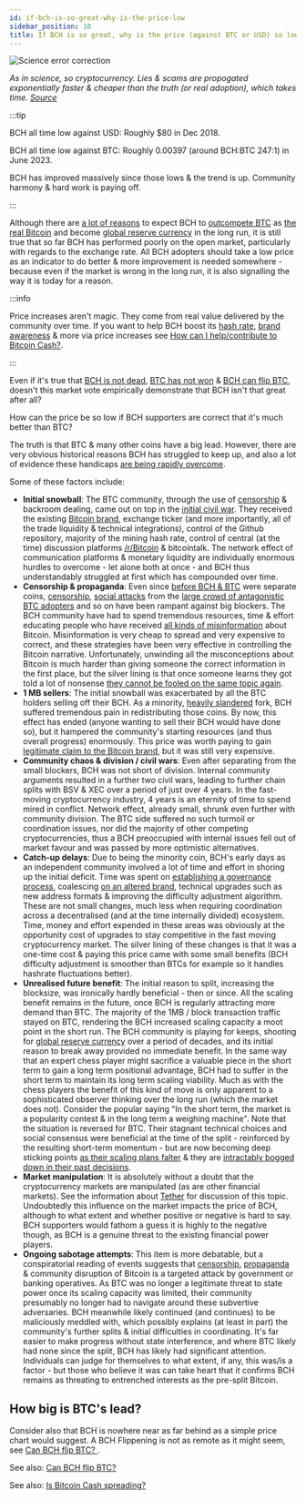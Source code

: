 ```yaml
---
id: if-bch-is-so-great-why-is-the-price-low
sidebar_position: 10
title: If BCH is so great, why is the price (against BTC or USD) so low?
---
```



<img src={scienceCorrection} alt="Science error correction" />

_As in science, so cryptocurrency. Lies & scams are propogated exponentially faster & cheaper than the truth (or real adoption), which takes time. [Source](https://twitter.com/lemire/status/1687692868796715008)_

:::tip

BCH all time low against USD: Roughly $80 in Dec 2018.

BCH all time low against BTC: Roughly 0.00397 (around BCH:BTC 247:1) in June 2023.

BCH has improved massively since those lows & the trend is up. Community harmony & hard work is paying off.

:::

Although there are [a lot of reasons](/faqs/BCH/why-bitcoin-cash) to expect BCH to [outcompete BTC](/faqs/BCH-vs-BTC/whats-wrong-with-bitcoin-btc) as [the real Bitcoin](/faqs/BCH-vs-BTC/is-bch-the-real-bitcoin) and become [global reserve currency](/faqs/Global-Reserve-Currency/what-do-you-mean-global-reserve-currency) in the long run, it is still true that so far BCH has performed poorly on the open market, particularly with regards to the exchange rate. All BCH adopters should take a low price as an indicator to do better & more improvement is needed somewhere - because even if the market is wrong in the long run, it is also signalling the way it is today for a reason.

:::info

Price increases aren't magic. They come from real value delivered by the community over time. If you want to help BCH boost its [hash rate](/faqs/BCH-vs-BTC/is-low-hashrate-a-problem), [brand awareness](/faqs/BCH/will-bitcoin-cash-rebrand) & more via price increases see [How can I help/contribute to Bitcoin Cash?](/faqs/BCH/how-can-i-contribute-to-bitcoin-cash).

:::

Even if it's true that [BCH is not dead](/faqs/Other/is-bitcoin-cash-dead), [BTC has not won](/faqs/BCH-vs-BTC/hasnt-btc-already-won) & [BCH can flip BTC](/faqs/BCH-vs-BTC/can-bch-flip-btc), doesn't this market vote empirically demonstrate that BCH isn't that great after all?

How can the price be so low if BCH supporters are correct that it's much better than BTC?

The truth is that BTC & many other coins have a big lead. However, there are very obvious historical reasons BCH has struggled to keep up, and also a lot of evidence these handicaps [are being rapidly overcome](/faqs/BCH/is-BCH-spreading).

Some of these factors include:

- **Initial snowball**: The BTC community, through the use of [censorship](/faqs/BCH-vs-BTC/why-is-there-so-much-censorship-in-btc) & backroom dealing, came out on top in the [initial civil war](/start#episode-8-of-10-bitcoin-cash). They received the existing [Bitcoin brand](/faqs/BCH/will-bitcoin-cash-rebrand), exchange ticker (and more importantly, all of the trade liquidity & technical integrations), control of the Github repository, majority of the mining hash rate, control of central (at the time) discussion platforms [/r/Bitcoin](https://reddit.com/r/Bitcoin) & bitcointalk. The network effect of communication platforms & monetary liquidity are individually enormous hurdles to overcome - let alone both at once - and BCH thus understandably struggled at first which has compounded over time.
- **Censorship & propaganda**: Even since [before BCH & BTC](/start##episode-8-of-10-bitcoin-cash) were separate coins, [censorship](/faqs/BCH-vs-BTC/why-is-there-so-much-censorship-in-btc), [social attacks](/faqs/Other/whats-with-the-name-bcash) from the [large crowd of antagonistic BTC adopters](/faqs/BCH-vs-BTC/why-do-btc-coiners-have-such-a-specific-vendetta-against-bch) and so on have been rampant against big blockers. The BCH community have had to spend tremendous resources, time & effort educating people who have received [all kinds of misinformation](/faqs/BCH-vs-BTC/why-is-there-so-much-propaganda-in-btc) about Bitcoin. Misinformation is very cheap to spread and very expensive to correct, and these strategies have been very effective in controlling the Bitcoin narrative. Unfortunately, unwinding all the misconceptions about Bitcoin is much harder than giving someone the correct information in the first place, but the silver lining is that once someone learns they got told a lot of nonsense [they cannot be fooled on the same topic again](/faqs/BCH-vs-BTC/can-bch-flip-btc).
- **1 MB sellers**: The initial snowball was exacerbated by all the BTC holders selling off their BCH. As a minority, [heavily slandered](/faqs/Other/whats-with-the-name-bcash) fork, BCH suffered tremendous pain in redistributing those coins. By now, this effect has ended (anyone wanting to sell their BCH would have done so), but it hampered the community's starting resources (and thus overall progress) enormously. This price was worth paying to gain [legitimate claim to the Bitcoin brand](/faqs/BCH-vs-BTC/is-bch-the-real-bitcoin), but it was still very expensive.
- **Community chaos & division / civil wars**: Even after separating from the small blockers, BCH was not short of division. Internal community arguments resulted in a further two civil wars, leading to further chain splits with BSV & XEC over a period of just over 4 years. In the fast-moving cryptocurrency industry, 4 years is an eternity of time to spend mired in conflict. Network effect, already small, shrunk even further with community division. The BTC side suffered no such turmoil or coordination issues, nor did the majority of other competing cryptocurrencies, thus a BCH preoccupied with internal issues fell out of market favour and was passed by more optimistic alternatives.
- **Catch-up delays**: Due to being the minority coin, BCH's early days as an independent community involved a lot of time and effort in shoring up the initial deficit. Time was spent on [establishing a governance process](/faqs/Decentralisation/how-does-BCH-governance-work), coalescing [on an altered brand](/faqs/BCH/will-bitcoin-cash-rebrand), technical upgrades such as new address formats & improving the difficulty adjustment algorithm. These are not small changes, much less when requiring coordination across a decentralised (and at the time internally divided) ecosystem. Time, money and effort expended in these areas was obviously at the opportunity cost of upgrades to stay competitive in the fast moving cryptocurrency market. The silver lining of these changes is that it was a one-time cost & paying this price came with some small benefits (BCH difficulty adjustment is smoother than BTCs for example so it handles hashrate fluctuations better).
- **Unrealised future benefit**: The initial reason to split, increasing the blocksize, was ironically hardly beneficial - then or since. All the scaling benefit remains in the future, once BCH is regularly attracting more demand than BTC. The majority of the 1MB / block transaction traffic stayed on BTC, rendering the BCH increased scaling capacity a moot point in the short run. The BCH community is playing for keeps, shooting for [global reserve currency](/faqs/Global-Reserve-Currency/what-do-you-mean-global-reserve-currency) over a period of decades, and its initial reason to break away provided no immediate benefit. In the same way that an expert chess player might sacrifice a valuable piece in the short term to gain a long term positional advantage, BCH had to suffer in the short term to maintain its long term scaling viability. Much as with the chess players the benefit of this kind of move is only apparent to a sophisticated observer thinking over the long run (which the market does not). Consider the popular saying "In the short term, the market is a popularity contest & in the long term a weighing machine". Note that the situation is reversed for BTC. Their stagnant technical choices and social consensus were beneficial at the time of the split - reinforced by the resulting short-term momentum - but are now becoming deep sticking points [as their scaling plans falter](/faqs/BCH-vs-BTC/what-about-lightning-network) & they are [intractably bogged down in their past decisions](/faqs/BCH-vs-BTC/what-if-btc-raises-block-size).
- **Market manipulation**: It is absolutely without a doubt that the cryptocurrency markets are manipulated (as are other financial markets). See the information about [Tether](/faqs/Scams/tether) for discussion of this topic. Undoubtedly this influence on the market impacts the price of BCH, although to what extent and whether positive or negative is hard to say. BCH supporters would fathom a guess it is highly to the negative though, as BCH is a genuine threat to the existing financial power players.
- **Ongoing sabotage attempts**: This item is more debatable, but a conspiratorial reading of events suggests that [censorship](/faqs/BCH-vs-BTC/why-is-there-so-much-censorship-in-btc), [propaganda](/faqs/BCH-vs-BTC/why-is-there-so-much-propaganda-in-btc) & community disruption of Bitcoin is a targeted attack by government or banking operatives. As BTC was no longer a legitimate threat to state power once its scaling capacity was limited, their community presumably no longer had to navigate around these subvertive adversaries. BCH meanwhile likely continued (and continues) to be maliciously meddled with, which possibly explains (at least in part) the community's further splits & initial difficulties in coordinating. It's far easier to make progress without state interference, and where BTC likely had none since the split, BCH has likely had significant attention. Individuals can judge for themselves to what extent, if any, this was/is a factor - but those who believe it was can take heart that it confirms BCH remains as threating to entrenched interests as the pre-split Bitcoin.

## How big is BTC's lead?

Consider also that BCH is nowhere near as far behind as a simple price chart would suggest. A BCH Flippening is not as remote as it might seem, see [Can BCH flip BTC?
](/faqs/BCH-vs-BTC/can-bch-flip-btc). 

See also: [Can BCH flip BTC?](/faqs/BCH-vs-BTC/can-bch-flip-btc)

See also: [Is Bitcoin Cash spreading?](/faqs/BCH/is-BCH-spreading)
